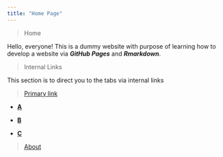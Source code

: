---
title: "Home Page"
---
<head>
<link rel="stylesheet" href="styles.css">
</head>
> Home 

Hello, everyone! This is a dummy website with purpose of learning how to develop a website via _**GitHub Pages**_ and _**Rmarkdown**_.<br/>

> Internal Links

This section is to direct you to the tabs via internal links<br/>

> [Primary link](https://kurokawa37.github.io/DummyWebsite.io/primary.html)

* [**A**](file:///C:/Users/rajveerjaswinder/Documents/GitHub/DummySite/docs/primary.html#Section_A)


* [**B**](file:///C:/Users/rajveerjaswinder/Documents/GitHub/DummySite/docs/primary.html#Section_B)

* [**C**](file:///C:/Users/rajveerjaswinder/Documents/GitHub/DummySite/docs/primary.html#Section_C)

> [About](file:///C:/Users/rajveerjaswinder/Documents/GitHub/DummySite/docs/DummyWebsite.io/about.html)


